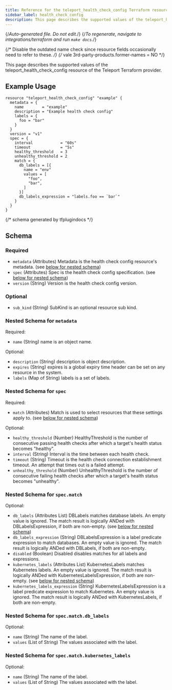 ```yaml
---
title: Reference for the teleport_health_check_config Terraform resource
sidebar_label: health_check_config
description: This page describes the supported values of the teleport_health_check_config resource of the Teleport Terraform provider.
---
```


{/*Auto-generated file. Do not edit.*/}
{/*To regenerate, navigate to integrations/terraform and run `make docs`.*/}

{/* Disable the outdated name check since resource fields occasionally need
to refer to these. */}
{/* vale 3rd-party-products.former-names = NO */}

This page describes the supported values of the teleport_health_check_config resource of the Teleport Terraform provider.




## Example Usage

```hcl
resource "teleport_health_check_config" "example" {
  metadata = {
    name        = "example"
    description = "Example health check config"
    labels = {
      foo = "bar"
    }
  }
  version = "v1"
  spec = {
    interval            = "60s"
    timeout             = "5s"
    healthy_threshold   = 3
    unhealthy_threshold = 2
    match = {
      db_labels = [{
        name = "env"
        values = [
          "foo",
          "bar",
        ]
      }]
      db_labels_expression = "labels.foo == `bar`"
    }
  }
}
```

{/*  schema generated by tfplugindocs */}
## Schema

### Required

- `metadata` (Attributes) Metadata is the health check config resource's metadata. (see [below for nested schema](#nested-schema-for-metadata))
- `spec` (Attributes) Spec is the health check config specification. (see [below for nested schema](#nested-schema-for-spec))
- `version` (String) Version is the health check config version.

### Optional

- `sub_kind` (String) SubKind is an optional resource sub kind.

### Nested Schema for `metadata`

Required:

- `name` (String) name is an object name.

Optional:

- `description` (String) description is object description.
- `expires` (String) expires is a global expiry time header can be set on any resource in the system.
- `labels` (Map of String) labels is a set of labels.


### Nested Schema for `spec`

Required:

- `match` (Attributes) Match is used to select resources that these settings apply to. (see [below for nested schema](#nested-schema-for-specmatch))

Optional:

- `healthy_threshold` (Number) HealthyThreshold is the number of consecutive passing health checks after which a target's health status becomes "healthy".
- `interval` (String) Interval is the time between each health check.
- `timeout` (String) Timeout is the health check connection establishment timeout. An attempt that times out is a failed attempt.
- `unhealthy_threshold` (Number) UnhealthyThreshold is the number of consecutive failing health checks after which a target's health status becomes "unhealthy".

### Nested Schema for `spec.match`

Optional:

- `db_labels` (Attributes List) DBLabels matches database labels. An empty value is ignored. The match result is logically ANDed with DBLabelsExpression, if both are non-empty. (see [below for nested schema](#nested-schema-for-specmatchdb_labels))
- `db_labels_expression` (String) DBLabelsExpression is a label predicate expression to match databases. An empty value is ignored. The match result is logically ANDed with DBLabels, if both are non-empty.
- `disabled` (Boolean) Disabled disables matches for all labels and expressions.
- `kubernetes_labels` (Attributes List) KubernetesLabels matches Kubernetes labels. An empty value is ignored. The match result is logically ANDed with KubernetesLabelsExpression, if both are non-empty. (see [below for nested schema](#nested-schema-for-specmatchkubernetes_labels))
- `kubernetes_labels_expression` (String) KubernetesLabelsExpression is a label predicate expression to match Kubernetes. An empty value is ignored. The match result is logically ANDed with KubernetesLabels, if both are non-empty.

### Nested Schema for `spec.match.db_labels`

Optional:

- `name` (String) The name of the label.
- `values` (List of String) The values associated with the label.


### Nested Schema for `spec.match.kubernetes_labels`

Optional:

- `name` (String) The name of the label.
- `values` (List of String) The values associated with the label.
